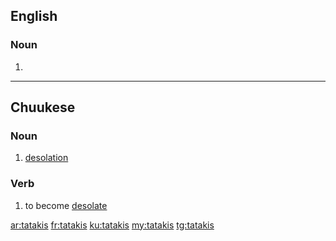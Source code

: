 ==English==

===Noun===
{{head|en|noun plural form}}

# {{plural of|tataki|lang=en}}

----

==Chuukese==

===Noun===
{{head|chk|noun}}

# [[desolation]]

===Verb===
{{head|chk|verb}}

# to become [[desolate]]

[[ar:tatakis]]
[[fr:tatakis]]
[[ku:tatakis]]
[[my:tatakis]]
[[tg:tatakis]]